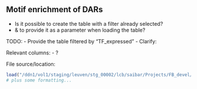 ## Motif enrichment of DARs 

- Is it possible to create the table with a filter already selected? 
- & to provide it as a parameter when loading the table?


TODO:
- Provide the table filtered by  "TF_expressed"
- Clarify: 

Relevant columns: 
- ?

File source/location:

```r
load("/ddn1/vol1/staging/leuven/stg_00002/lcb/saibar/Projects/FB_devel/20200220_MotifsInEnhancers/1_global/motifEnrichment_DAR_highConfAnnot/enrichmentTable_merged_HighConfTFs.RData")
# plus some formatting...
```
